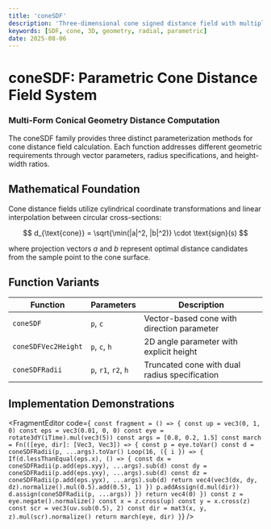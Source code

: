 ```yaml
---
title: 'coneSDF'
description: 'Three-dimensional cone signed distance field with multiple parameterization methods'
keywords: [SDF, cone, 3D, geometry, radial, parametric]
date: 2025-08-06
---
```



# coneSDF: Parametric Cone Distance Field System

### Multi-Form Conical Geometry Distance Computation

The coneSDF family provides three distinct parameterization methods for cone distance field calculation. Each function addresses different geometric requirements through vector parameters, radius specifications, and height-width ratios.

## Mathematical Foundation

Cone distance fields utilize cylindrical coordinate transformations and linear interpolation between circular cross-sections:

$$
d_{\text{cone}} = \sqrt{\min(|a|^2, |b|^2)} \cdot \text{sign}(s)
$$

where projection vectors $a$ and $b$ represent optimal distance candidates from the sample point to the cone surface.

## Function Variants

| Function            | Parameters           | Description                                   |
| ------------------- | -------------------- | --------------------------------------------- |
| `coneSDF`           | `p`, `c`             | Vector-based cone with direction parameter    |
| `coneSDFVec2Height` | `p`, `c`, `h`        | 2D angle parameter with explicit height       |
| `coneSDFRadii`      | `p`, `r1`, `r2`, `h` | Truncated cone with dual radius specification |

## Implementation Demonstrations

<FragmentEditor
        code={`
const fragment = () => {
        const up = vec3(0, 1, 0)
        const eps = vec3(0.01, 0, 0)
        const eye = rotate3dY(iTime).mul(vec3(5))
        const args = [0.8, 0.2, 1.5]
        const march = Fn(([eye, dir]: [Vec3, Vec3]) => {
                const p = eye.toVar()
                const d = coneSDFRadii(p, ...args).toVar()
                Loop(16, ({ i }) => {
                        If(d.lessThanEqual(eps.x), () => {
                                const dx = coneSDFRadii(p.add(eps.xyy), ...args).sub(d)
                                const dy = coneSDFRadii(p.add(eps.yxy), ...args).sub(d)
                                const dz = coneSDFRadii(p.add(eps.yyx), ...args).sub(d)
                                return vec4(vec3(dx, dy, dz).normalize().mul(0.5).add(0.5), 1)
                        })
                        p.addAssign(d.mul(dir))
                        d.assign(coneSDFRadii(p, ...args))
                })
                return vec4(0)
        })
        const z = eye.negate().normalize()
        const x = z.cross(up)
        const y = x.cross(z)
        const scr = vec3(uv.sub(0.5), 2)
        const dir = mat3(x, y, z).mul(scr).normalize()
        return march(eye, dir)
}`}
/>
